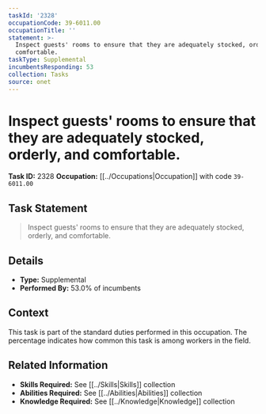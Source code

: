 ```yaml
---
taskId: '2328'
occupationCode: 39-6011.00
occupationTitle: ''
statement: >-
  Inspect guests' rooms to ensure that they are adequately stocked, orderly, and
  comfortable.
taskType: Supplemental
incumbentsResponding: 53
collection: Tasks
source: onet
---
```

# Inspect guests' rooms to ensure that they are adequately stocked, orderly, and comfortable.

**Task ID:** 2328
**Occupation:** [[../Occupations|Occupation]] with code `39-6011.00`

## Task Statement

> Inspect guests' rooms to ensure that they are adequately stocked, orderly, and comfortable.

## Details

- **Type:** Supplemental
- **Performed By:** 53.0% of incumbents

## Context

This task is part of the standard duties performed in this occupation. The percentage indicates how common this task is among workers in the field.

## Related Information

- **Skills Required:** See [[../Skills|Skills]] collection
- **Abilities Required:** See [[../Abilities|Abilities]] collection
- **Knowledge Required:** See [[../Knowledge|Knowledge]] collection
